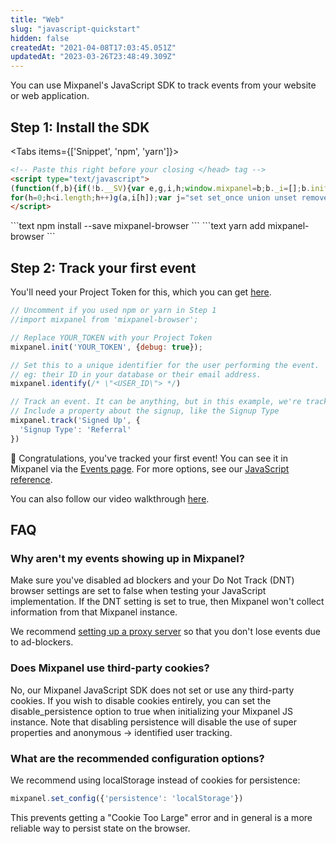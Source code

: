 ```yaml
---
title: "Web"
slug: "javascript-quickstart"
hidden: false
createdAt: "2021-04-08T17:03:45.051Z"
updatedAt: "2023-03-26T23:48:49.309Z"
---
```


You can use Mixpanel's JavaScript SDK to track events from your website or web application.

## Step 1: Install the SDK
<Tabs items={['Snippet', 'npm', 'yarn']}>
  <Tab>
```html
<!-- Paste this right before your closing </head> tag -->
<script type="text/javascript">
(function(f,b){if(!b.__SV){var e,g,i,h;window.mixpanel=b;b._i=[];b.init=function(e,f,c){function g(a,d){var b=d.split(".");2==b.length&&(a=a[b[0]],d=b[1]);a[d]=function(){a.push([d].concat(Array.prototype.slice.call(arguments,0)))}}var a=b;"undefined"!==typeof c?a=b[c]=[]:c="mixpanel";a.people=a.people||[];a.toString=function(a){var d="mixpanel";"mixpanel"!==c&&(d+="."+c);a||(d+=" (stub)");return d};a.people.toString=function(){return a.toString(1)+".people (stub)"};i="disable time_event track track_pageview track_links track_forms track_with_groups add_group set_group remove_group register register_once alias unregister identify name_tag set_config reset opt_in_tracking opt_out_tracking has_opted_in_tracking has_opted_out_tracking clear_opt_in_out_tracking start_batch_senders people.set people.set_once people.unset people.increment people.append people.union people.track_charge people.clear_charges people.delete_user people.remove".split(" ");
for(h=0;h<i.length;h++)g(a,i[h]);var j="set set_once union unset remove delete".split(" ");a.get_group=function(){function b(c){d[c]=function(){call2_args=arguments;call2=[c].concat(Array.prototype.slice.call(call2_args,0));a.push([e,call2])}}for(var d={},e=["get_group"].concat(Array.prototype.slice.call(arguments,0)),c=0;c<j.length;c++)b(j[c]);return d};b._i.push([e,f,c])};b.__SV=1.2;e=f.createElement("script");e.type="text/javascript";e.async=!0;e.src="undefined"!==typeof MIXPANEL_CUSTOM_LIB_URL?MIXPANEL_CUSTOM_LIB_URL:"file:"===f.location.protocol&&"//cdn.mxpnl.com/libs/mixpanel-2-latest.min.js".match(/^\/\//)?"https://cdn.mxpnl.com/libs/mixpanel-2-latest.min.js":"//cdn.mxpnl.com/libs/mixpanel-2-latest.min.js";g=f.getElementsByTagName("script")[0];g.parentNode.insertBefore(e,g)}})(document,window.mixpanel||[]);
</script>
```
</Tab>
<Tab>
```text
npm install --save mixpanel-browser
```
</Tab>
<Tab>
```text
yarn add mixpanel-browser
```
</Tab>
</Tabs>

## Step 2: Track your first event

You'll need your Project Token for this, which you can get [here](https://mixpanel.com/settings/project).
```javascript
// Uncomment if you used npm or yarn in Step 1
//import mixpanel from 'mixpanel-browser';

// Replace YOUR_TOKEN with your Project Token
mixpanel.init('YOUR_TOKEN', {debug: true});

// Set this to a unique identifier for the user performing the event.
// eg: their ID in your database or their email address.
mixpanel.identify(/* \"<USER_ID\"> */)

// Track an event. It can be anything, but in this example, we're tracking a Signed Up event.
// Include a property about the signup, like the Signup Type
mixpanel.track('Signed Up', {
  'Signup Type': 'Referral'
})
```

🎉 Congratulations, you've tracked your first event! You can see it in Mixpanel via the [Events page](https://mixpanel.com/report/events). For more options, see our [JavaScript reference](/docs/tracking/reference/javascript).        
        
You can also follow our video walkthrough [here](https://www.loom.com/embed/fbba03274dc441b49b578e8a734b1d99).


## FAQ

### Why aren't my events showing up in Mixpanel?
Make sure you've disabled ad blockers and your Do Not Track (DNT) browser settings are set to false when testing your JavaScript implementation. If the DNT setting is set to true, then Mixpanel won't collect information from that Mixpanel instance.

We recommend [setting up a proxy server](/docs/tracking/how-tos/tracking-via-proxy#how-to-set-up-a-proxy) so that you don't lose events due to ad-blockers.
        
### Does Mixpanel use third-party cookies?
No, our Mixpanel JavaScript SDK does not set or use any third-party cookies. If you wish to disable cookies entirely, you can set the disable_persistence option to true when initializing your Mixpanel JS instance. Note that disabling persistence will disable the use of super properties and anonymous -> identified user tracking.

### What are the recommended configuration options?
We recommend using localStorage instead of cookies for persistence:

```javascript
mixpanel.set_config({'persistence': 'localStorage'})
```

This prevents getting a "Cookie Too Large" error and in general is a more reliable way to persist state on the browser.
